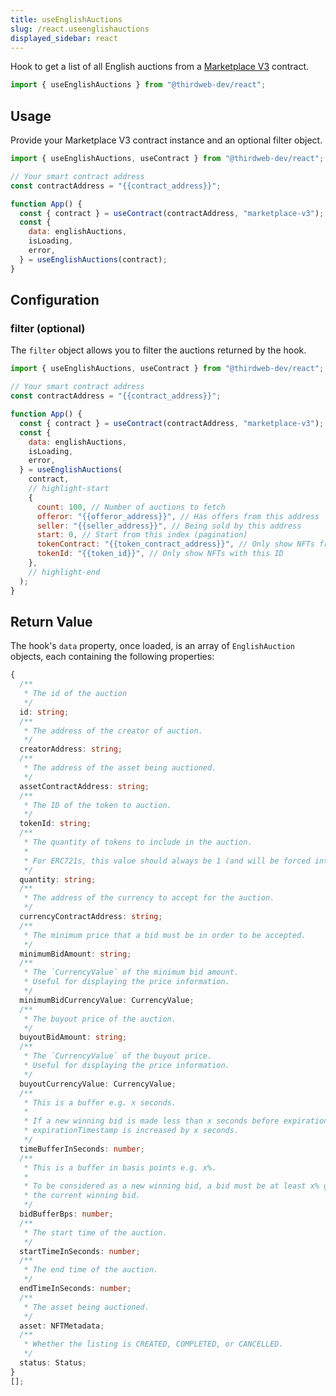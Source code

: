 ---
title: useEnglishAuctions
slug: /react.useenglishauctions
displayed_sidebar: react
---

Hook to get a list of all English auctions from a [Marketplace V3](https://thirdweb.com/thirdweb.eth/MarketplaceV3) contract.

```jsx
import { useEnglishAuctions } from "@thirdweb-dev/react";
```

## Usage

Provide your Marketplace V3 contract instance and an optional filter object.

```jsx
import { useEnglishAuctions, useContract } from "@thirdweb-dev/react";

// Your smart contract address
const contractAddress = "{{contract_address}}";

function App() {
  const { contract } = useContract(contractAddress, "marketplace-v3");
  const {
    data: englishAuctions,
    isLoading,
    error,
  } = useEnglishAuctions(contract);
}
```

## Configuration

### filter (optional)

The `filter` object allows you to filter the auctions returned by the hook.

```jsx
import { useEnglishAuctions, useContract } from "@thirdweb-dev/react";

// Your smart contract address
const contractAddress = "{{contract_address}}";

function App() {
  const { contract } = useContract(contractAddress, "marketplace-v3");
  const {
    data: englishAuctions,
    isLoading,
    error,
  } = useEnglishAuctions(
    contract,
    // highlight-start
    {
      count: 100, // Number of auctions to fetch
      offeror: "{{offeror_address}}", // Has offers from this address
      seller: "{{seller_address}}", // Being sold by this address
      start: 0, // Start from this index (pagination)
      tokenContract: "{{token_contract_address}}", // Only show NFTs from this collection
      tokenId: "{{token_id}}", // Only show NFTs with this ID
    },
    // highlight-end
  );
}
```

## Return Value

The hook's `data` property, once loaded, is an
array of `EnglishAuction` objects, each containing the following properties:

```ts
{
  /**
   * The id of the auction
   */
  id: string;
  /**
   * The address of the creator of auction.
   */
  creatorAddress: string;
  /**
   * The address of the asset being auctioned.
   */
  assetContractAddress: string;
  /**
   * The ID of the token to auction.
   */
  tokenId: string;
  /**
   * The quantity of tokens to include in the auction.
   *
   * For ERC721s, this value should always be 1 (and will be forced internally regardless of what is passed here).
   */
  quantity: string;
  /**
   * The address of the currency to accept for the auction.
   */
  currencyContractAddress: string;
  /**
   * The minimum price that a bid must be in order to be accepted.
   */
  minimumBidAmount: string;
  /**
   * The `CurrencyValue` of the minimum bid amount.
   * Useful for displaying the price information.
   */
  minimumBidCurrencyValue: CurrencyValue;
  /**
   * The buyout price of the auction.
   */
  buyoutBidAmount: string;
  /**
   * The `CurrencyValue` of the buyout price.
   * Useful for displaying the price information.
   */
  buyoutCurrencyValue: CurrencyValue;
  /**
   * This is a buffer e.g. x seconds.
   *
   * If a new winning bid is made less than x seconds before expirationTimestamp, the
   * expirationTimestamp is increased by x seconds.
   */
  timeBufferInSeconds: number;
  /**
   * This is a buffer in basis points e.g. x%.
   *
   * To be considered as a new winning bid, a bid must be at least x% greater than
   * the current winning bid.
   */
  bidBufferBps: number;
  /**
   * The start time of the auction.
   */
  startTimeInSeconds: number;
  /**
   * The end time of the auction.
   */
  endTimeInSeconds: number;
  /**
   * The asset being auctioned.
   */
  asset: NFTMetadata;
  /**
   * Whether the listing is CREATED, COMPLETED, or CANCELLED.
   */
  status: Status;
}
[];
```
